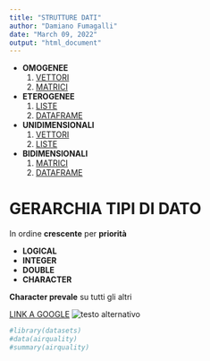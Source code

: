 ---
title: "STRUTTURE DATI"
author: "Damiano Fumagalli"
date: "March 09, 2022"
output: "html_document"
---



* **OMOGENEE**
  1. [VETTORI](./views/Vettori.html)
  2. [MATRICI](./views/Matrici.html)
* **ETEROGENEE**
  1. [LISTE](./views/Liste.html)
  2. [DATAFRAME](./views/Dataframe.html)
* **UNIDIMENSIONALI**
  1. [VETTORI](./views/Vettori.html)
  2. [LISTE](./views/Liste.html)
* **BIDIMENSIONALI**
  1. [MATRICI](./views/Matrici.html)
  2. [DATAFRAME](./views/Dataframe.html)



# GERARCHIA TIPI DI DATO


In ordine **crescente** per **priorità**


* **LOGICAL**
* **INTEGER**
* **DOUBLE**
* **CHARACTER**


**Character prevale** su tutti gli altri







[LINK A GOOGLE](https://www.google.it)
![testo alternativo](./ACCESSO.jpg "testo visualizzato all'hover")






```{r}
#library(datasets)
#data(airquality)
#summary(airquality)
```